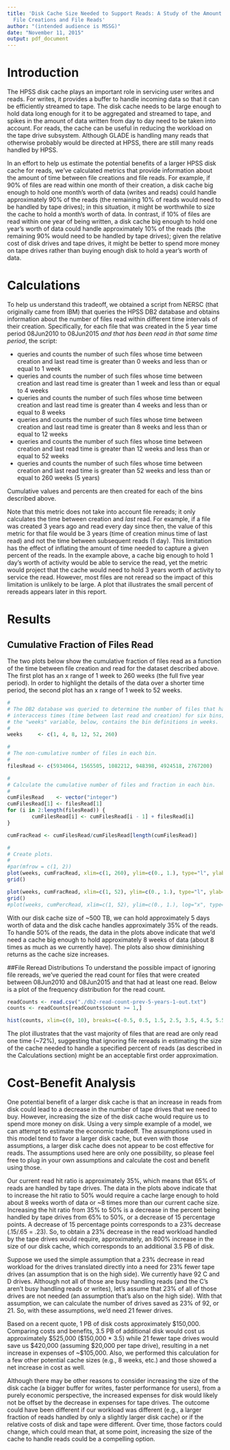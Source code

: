 ```yaml
---
title: 'Disk Cache Size Needed to Support Reads: A Study of the Amount of Time Between
  File Creations and File Reads'
author: "(intended audience is MSSG)"
date: "November 11, 2015"
output: pdf_document
---
```

# Introduction
The HPSS disk cache plays an important role in servicing user writes and reads. For writes, it provides a buffer to handle incoming data so that it can be efficiently streamed to tape. The disk cache needs to be large enough to hold data long enough for it to be aggregated and streamed to tape, and spikes in the amount of data written from day to day need to be taken into account. For reads, the cache can be useful in reducing the workload on the tape drive subsystem. Although GLADE is handling many reads that otherwise probably would be directed at HPSS, there are still many reads handled by HPSS.

In an effort to help us estimate the potential benefits of a larger HPSS disk cache for reads, we've calculated metrics that provide information about the amount of time between file creations and file reads. For example, if 90% of files are read within one month of their creation, a disk cache big enough to hold one month's worth of data (writes and reads) could handle approximately 90% of the reads (the remaining 10% of reads would need to be handled by tape drives); in this situation, it might be worthwhile to size the cache to hold a month's worth of data. In contrast, if 10% of files are read within one year of being written, a disk cache big enough to hold one year's worth of data could handle approximately 10% of the reads (the remaining 90% would need to be handled by tape drives); given the relative cost of disk drives and tape drives, it might be better to spend more money on tape drives rather than buying enough disk to hold a year's worth of data. 

# Calculations
To help us understand this tradeoff, we obtained a script from NERSC (that originally came from IBM) that queries the HPSS DB2 database and obtains information about the number of files read within different time intervals of their creation. Specifically, for each file that was created in the 5 year time period 08Jun2010 to 08Jun2015 *and that has been read in that same time period*, the script: 

* queries and counts the number of such files whose time between creation and last read time is greater than 0 weeks and less than or equal to 1 week
* queries and counts the number of such files whose time between creation and last read time is greater than 1 week and less than or equal to 4 weeks
* queries and counts the number of such files whose time between creation and last read time is greater than 4 weeks and less than or equal to 8 weeks
* queries and counts the number of such files whose time between creation and last read time is greater than 8 weeks and less than or equal to 12 weeks
* queries and counts the number of such files whose time between creation and last read time is greater than 12 weeks and less than or equal to 52 weeks
* queries and counts the number of such files whose time between creation and last read time is greater than 52 weeks and less than or equal to 260 weeks (5 years)

Cumulative values and percents are then created for each of the bins described above.   

Note that this metric does not take into account file rereads; it only calculates the time between creation and *last* read. For example, if a file was created 3 years ago and read every day since then, the value of this metric for that file would be 3 years (time of creation minus time of last read) and not the time between subsequent reads (1 day). This limitation has the effect of inflating the amount of time needed to capture a given percent of the reads. In the example above, a cache big enough to hold 1 day's worth of activity would be able to service the read, yet the metric would project that the cache would need to hold 3 years worth of activity to service the read. However, most files are not reread so the impact of this limitation is unlikely to be large. A plot that illustrates the small percent of rereads appears later in this report.

# Results
## Cumulative Fraction of Files Read
The two plots below show the cumulative fraction of files read as a function of the time between file creation and read for the dataset described above. The first plot has an x range of 1 week to 260 weeks (the full five year period). In order to highlight the details of the data over a shorter time period, the second plot has an x range of 1 week to 52 weeks.   
   
\vspace{1cm}

```r
#
# The DB2 database was queried to determine the number of files that had
# interaccess times (time between last read and creation) for six bins;
# the "weeks" variable, below, contains the bin definitions in weeks. 
#
weeks     <- c(1, 4, 8, 12, 52, 260)

#
# The non-cumulative number of files in each bin.
#
filesRead <- c(5934064, 1565505, 1082212, 948398, 4924518, 2767200)

#
# Calculate the cumulative number of files and fraction in each bin.
#
cumFilesRead    <- vector("integer")
cumFilesRead[1] <- filesRead[1]
for (i in 2:length(filesRead)) {
        cumFilesRead[i] <- cumFilesRead[i - 1] + filesRead[i]
}

cumFracRead <- cumFilesRead/cumFilesRead[length(cumFilesRead)]

#
# Create plots.
#
#par(mfrow = c(1, 2))
plot(weeks, cumFracRead, xlim=c(1, 260), ylim=c(0., 1.), type="l", ylab="cumulative fraction read", xlab="weeks between creation and last read", main="Cumulative Fraction of Files Read by Interval between Creation\n and Last Read") 
grid()
```
  
    
  
  
```r
plot(weeks, cumFracRead, xlim=c(1, 52), ylim=c(0., 1.), type="l", ylab="cumulative fraction read", xlab="weeks between creation and last read", main="Cumulative Fraction of Files Read by Interval between Creation\n and Last Read")
grid()
#plot(weeks, cumPercRead, xlim=c(1, 52), ylim=c(0., 1.), log="x", type="l", ylab="cumulative percent read", xlab="weeks between creation and last read", main="Cumulative Percent of Files Read by Interval between Creation\n and Last Read")
```

\vspace{1cm}

With our disk cache size of ~500 TB, we can hold approximately 5 days worth of data and the disk cache handles approximately 35% of the reads. To handle 50% of the reads, the data in the plots above indicate that we'd need a cache big enough to hold approximately 8 weeks of data (about 8 times as much as we currently have). The plots also show diminishing returns as the cache size increases.

##File Reread Distributions
To understand the possible impact of ignoring file rereads, we've queried the read count for files that were created between 08Jun2010 and 08Jun2015 and that had at least one read. Below is a plot of the frequency distribution for the read count.

```r
readCounts <- read.csv("./db2-read-count-prev-5-years-1-out.txt")
counts <- readCounts[readCounts$count >= 1,]
```
```r
hist(counts, xlim=c(0, 10), breaks=c(-0.5, 0.5, 1.5, 2.5, 3.5, 4.5, 5.5, 6.5, 7.5, 8.5, 9.5, 10.5, 200000), main="Distribution of File Read Counts Greater than Zero\n for Files Written between 08Jun2010 and 08Jun2015", xlab="read count", ylim=c(0., 1.), col="blue")
```

The plot illustrates that the vast majority of files that are read are only read one time (~72%), suggesting that ignoring file rereads in estimating the size of the cache needed to handle a specified percent of reads (as described in the Calculations section) might be an acceptable first order approximation.

# Cost-Benefit Analysis
One potential benefit of a larger disk cache is that an increase in reads from disk could lead to a decrease in the number of tape drives that we need to buy. However, increasing the size of the disk cache would require us to spend more money on disk. Using a very simple example of a model, we can attempt to estimate the economic tradeoff.  The assumptions used in this model tend to favor a larger disk cache, but even with those assumptions, a larger disk cache does not appear to be cost effective for reads. The assumptions used here are only one possibility, so please feel free to plug in your own assumptions and calculate the cost and benefit using those.

Our current read hit ratio is approximately 35%, which means that 65% of reads are handled by tape drives. The data in the plots above indicate that to increase the hit ratio to 50% would require a cache large enough to hold about 8 weeks worth of data or ~8 times more than our current cache size. Increasing the hit ratio from 35% to 50% is a decrease in the percent being handled by tape drives from 65% to 50%, or a decrease of 15 percentage points. A decrease of 15 percentage points corresponds to a 23% decrease (.15/.65 = .23).  So, to obtain a 23% decrease in the read workload handled by the tape drives would require, approximately, an 800% increase in the size of our disk cache, which corresponds to an additional 3.5 PB of disk.

Suppose we used the simple assumption that a 23% decrease in read workload for the drives translated directly into a need for 23% fewer tape drives (an assumption that is on the high side).  We currently have 92 C and D drives. Although not all of those are busy handling reads (and the C's aren't busy handling reads or writes), let's assume that 23% of all of those drives are not needed (an assumption that's also on the high side). With that assumption, we can calculate the number of drives saved as 23% of 92, or 21. So, with these assumptions, we'd need 21 fewer drives. 

Based on a recent quote, 1 PB of disk costs approximately $150,000. Comparing costs and benefits, 3.5 PB of additional disk would cost us approximately $525,000 ($150,000 * 3.5) while 21 fewer tape drives would save us $420,000 (assuming $20,000 per tape drive), resulting in a net increase in expenses of ~$105,000. Also, we performed this calculation for a few other potential cache sizes (e.g., 8 weeks, etc.) and those showed a net increase in cost as well.

Although there may be other reasons to consider increasing the size of the disk cache (a bigger buffer for writes, faster performance for users), from a purely economic perspective, the increased expenses for disk would likely not be offset by the decrease in expenses for tape drives. The outcome could have been different if our workload was different (e.g., a larger fraction of reads handled by only a slightly larger disk cache) or if the relative costs of disk and tape were different. Over time, those factors could change, which could mean that, at some point, increasing the size of the cache to handle reads could be a compelling option.




